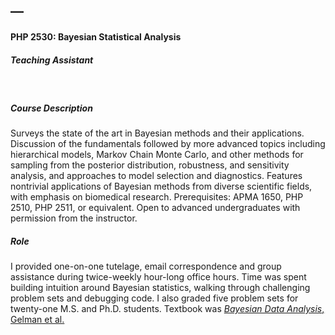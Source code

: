 ---
---

<link rel="stylesheet" href="styles.css" type="text/css">

#### PHP 2530: Bayesian Statistical Analysis 
##### Teaching Assistant
<br/>

##### Course Description  

Surveys the state of the art in Bayesian methods and their applications. Discussion of the fundamentals followed by more advanced topics including hierarchical models, Markov Chain Monte Carlo, and other methods for sampling from the posterior distribution, robustness, and sensitivity analysis, and approaches to model selection and diagnostics. Features nontrivial applications of Bayesian methods from diverse scientific fields, with emphasis on biomedical research. Prerequisites: APMA 1650, PHP 2510, PHP 2511, or equivalent. Open to advanced undergraduates with permission from the instructor.

##### Role

I provided one-on-one tutelage, email correspondence and group assistance during twice-weekly hour-long office hours. Time was spent building intuition around Bayesian statistics, walking through challenging problem sets and debugging code. I also graded five problem sets for twenty-one M.S. and Ph.D. students. Textbook was [_Bayesian Data Analysis_, Gelman et al.](http://www.stat.columbia.edu/~gelman/book/)